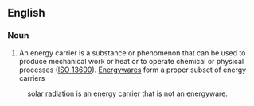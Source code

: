 == English ==
{{Wikipedia}}
===Noun ===
{{en-noun}}
# An energy carrier is a substance or phenomenon that can be used to produce mechanical work or heat or to operate chemical or physical processes ([[ISO 13600]]). [[energyware|Energyware]]s form a proper subset of energy carriers
: [[solar radiation]] is an energy carrier that is not an energyware.